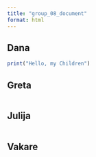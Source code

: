 ```yaml
---
title: "group_08_document"
format: html
---
```


## Dana

```r
print("Hello, my Children")
```

## Greta

```r

```

## Julija

```r

```

## Vakare

```r

```
